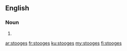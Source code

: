 ==English==

===Noun===
{{head|en|plural}}

# {{plural of|stooge|lang=en}}

[[ar:stooges]]
[[fr:stooges]]
[[ku:stooges]]
[[my:stooges]]
[[fi:stooges]]